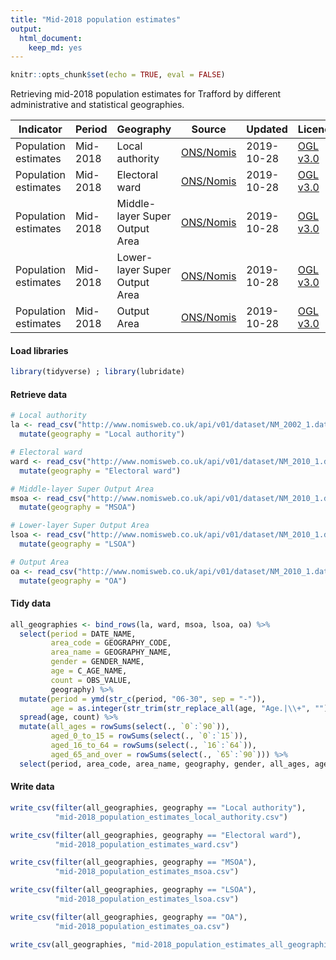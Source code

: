 ```yaml
---
title: "Mid-2018 population estimates"
output:
  html_document:
    keep_md: yes
---
```


```r
knitr::opts_chunk$set(echo = TRUE, eval = FALSE)
```

Retrieving mid-2018 population estimates for Trafford by different administrative and statistical geographies.    


|Indicator |Period |Geography |Source |Updated |Licence |
|---|---|---|---|---|---|---|
|Population estimates |Mid-2018 |Local authority |<a href="https://www.nomisweb.co.uk/query/construct/summary.asp?mode=construct&version=0&dataset=2002" target="_blank">ONS/Nomis</a> |2019-10-28 |<a href="http://www.nationalarchives.gov.uk/doc/open-government-licence/version/3/" target="_blank">OGL v3.0</a> |
|Population estimates |Mid-2018 |Electoral ward |<a href="https://www.nomisweb.co.uk/query/construct/summary.asp?mode=construct&version=0&dataset=2010" target="_blank">ONS/Nomis</a> |2019-10-28 |<a href="http://www.nationalarchives.gov.uk/doc/open-government-licence/version/3/" target="_blank">OGL v3.0</a> |
|Population estimates |Mid-2018 |Middle-layer Super Output Area |<a href="https://www.nomisweb.co.uk/query/construct/summary.asp?mode=construct&version=0&dataset=2010" target="_blank">ONS/Nomis</a> |2019-10-28 |<a href="http://www.nationalarchives.gov.uk/doc/open-government-licence/version/3/" target="_blank">OGL v3.0</a> |
|Population estimates |Mid-2018 |Lower-layer Super Output Area |<a href="https://www.nomisweb.co.uk/query/construct/summary.asp?mode=construct&version=0&dataset=2010" target="_blank">ONS/Nomis</a> |2019-10-28 |<a href="http://www.nationalarchives.gov.uk/doc/open-government-licence/version/3/" target="_blank">OGL v3.0</a> |
|Population estimates |Mid-2018 |Output Area |<a href="https://www.nomisweb.co.uk/query/construct/summary.asp?mode=construct&version=0&dataset=2010" target="_blank">ONS/Nomis</a> |2019-10-28 |<a href="http://www.nationalarchives.gov.uk/doc/open-government-licence/version/3/" target="_blank">OGL v3.0</a> |

#### Load libraries
```r
library(tidyverse) ; library(lubridate)
```

#### Retrieve data
```r
# Local authority
la <- read_csv("http://www.nomisweb.co.uk/api/v01/dataset/NM_2002_1.data.csv?geography=1820327969&date=latest&gender=1,2&c_age=101...191&measures=20100&select=date_name,geography_name,geography_code,gender_name,c_age_name,measures_name,obs_value,obs_status_name") %>% 
  mutate(geography = "Local authority")

# Electoral ward
ward <- read_csv("http://www.nomisweb.co.uk/api/v01/dataset/NM_2010_1.data.csv?geography=1660945005...1660945019,1660945021,1660945020,1660945022...1660945025&date=latest&gender=1,2&c_age=101...191&measures=20100&select=date_name,geography_name,geography_code,gender_name,c_age_name,measures_name,obs_value,obs_status_name") %>% 
  mutate(geography = "Electoral ward")

# Middle-layer Super Output Area
msoa <- read_csv("http://www.nomisweb.co.uk/api/v01/dataset/NM_2010_1.data.csv?geography=1245709510...1245709537&date=latest&gender=1,2&c_age=101...191&measures=20100&select=date_name,geography_name,geography_code,gender_name,c_age_name,measures_name,obs_value,obs_status_name") %>% 
  mutate(geography = "MSOA")

# Lower-layer Super Output Area
lsoa <- read_csv("http://www.nomisweb.co.uk/api/v01/dataset/NM_2010_1.data.csv?geography=1249908541...1249908544,1249908617,1249908620,1249908548...1249908551,1249908553,1249908573,1249908618,1249908619,1249908621,1249908545...1249908547,1249908577,1249908578,1249908554...1249908556,1249908560,1249908563,1249908587,1249908589,1249908591,1249908614,1249908615,1249908557...1249908559,1249908562,1249908564,1249908588,1249908590,1249908611,1249908616,1249908630...1249908634,1249908552,1249908561,1249908565,1249908629,1249908635,1249908574...1249908576,1249908612,1249908613,1249908579,1249908581,1249908582,1249908586,1249908597,1249908598,1249908601...1249908603,1249908530,1249908531,1249908596,1249908606,1249908610,1249908529,1249908592...1249908595,1249908580,1249908583...1249908585,1249908604,1249908536...1249908540,1249908534,1249908605,1249908607...1249908609,1249908523,1249908524,1249908527,1249908599,1249908600,1249908522,1249908526,1249908528,1249908532,1249908535,1249908533,1249908622,1249908627,1249908628,1249908642,1249908636,1249908638...1249908640,1249908643,1249908525,1249908623,1249908624,1249908637,1249908641,1249908510,1249908512,1249908521,1249908625,1249908626,1249908506...1249908508,1249908511,1249908519,1249908515,1249908516,1249908520,1249908571,1249908572,1249908509,1249908513,1249908514,1249908517,1249908518,1249908566...1249908570&date=latest&gender=1,2&c_age=101...191&measures=20100&select=date_name,geography_name,geography_code,gender_name,c_age_name,measures_name,obs_value,obs_status_name") %>% 
  mutate(geography = "LSOA")

# Output Area
oa <- read_csv("http://www.nomisweb.co.uk/api/v01/dataset/NM_2010_1.data.csv?geography=1254126722...1254127431,1254260803...1254260823&date=latest&gender=1,2&c_age=101...191&measures=20100&select=date_name,geography_name,geography_code,gender_name,c_age_name,measures_name,obs_value,obs_status_name") %>% 
  mutate(geography = "OA")
```

#### Tidy data
```r
all_geographies <- bind_rows(la, ward, msoa, lsoa, oa) %>% 
  select(period = DATE_NAME,
         area_code = GEOGRAPHY_CODE,
         area_name = GEOGRAPHY_NAME,
         gender = GENDER_NAME,
         age = C_AGE_NAME,
         count = OBS_VALUE,
         geography) %>% 
  mutate(period = ymd(str_c(period, "06-30", sep = "-")),
         age = as.integer(str_trim(str_replace_all(age, "Age.|\\+", ""))))  %>% 
  spread(age, count) %>% 
  mutate(all_ages = rowSums(select(., `0`:`90`)),
         aged_0_to_15 = rowSums(select(., `0`:`15`)),
         aged_16_to_64 = rowSums(select(., `16`:`64`)),
         aged_65_and_over = rowSums(select(., `65`:`90`))) %>% 
  select(period, area_code, area_name, geography, gender, all_ages, aged_0_to_15, aged_16_to_64, aged_65_and_over, everything()) 
```

#### Write data
```r
write_csv(filter(all_geographies, geography == "Local authority"), 
          "mid-2018_population_estimates_local_authority.csv")

write_csv(filter(all_geographies, geography == "Electoral ward"), 
          "mid-2018_population_estimates_ward.csv")

write_csv(filter(all_geographies, geography == "MSOA"), 
          "mid-2018_population_estimates_msoa.csv")

write_csv(filter(all_geographies, geography == "LSOA"), 
          "mid-2018_population_estimates_lsoa.csv")

write_csv(filter(all_geographies, geography == "OA"), 
          "mid-2018_population_estimates_oa.csv")

write_csv(all_geographies, "mid-2018_population_estimates_all_geographies.csv")
```

